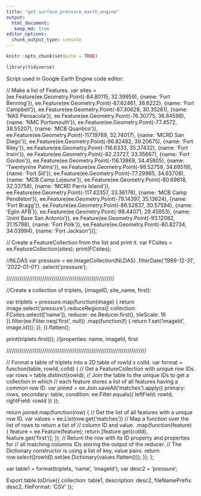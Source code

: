 ```yaml
---
title: "get_surface_pressure_earth_engine"
output: 
  html_document:
   keep_md: true
editor_options: 
  chunk_output_type: console
---
```


```r
knitr::opts_chunk$set(echo = TRUE)

library(tidyverse)

```

Script used in Google Earth Engine code editor:


// Make a list of Features.
var sites = [ee.Feature(ee.Geometry.Point(-84.80115, 32.39959), {name: 'Fort Benning'}),
    ee.Feature(ee.Geometry.Point(-87.62461, 36.6222), {name: 'Fort Campbell'}),
    ee.Feature(ee.Geometry.Point(-87.30628, 30.35261), {name: 'NAS Pensacola'}),
    ee.Feature(ee.Geometry.Point(-76.30775, 36.84598), {name: 'NMC Portsmouth'}),
    ee.Feature(ee.Geometry.Point(-77.4572, 38.55207), {name: 'MCB Quantico'}),
    ee.Feature(ee.Geometry.Point(-117.19769, 32.74017), {name: 'MCRD San Diego'}),
    ee.Feature(ee.Geometry.Point(-96.82482, 39.20675), {name: 'Fort Riley'}),
    ee.Feature(ee.Geometry.Point(-116.6333, 35.37432), {name: 'Fort Irwin'}),
    ee.Feature(ee.Geometry.Point(-82.23727, 33.35667), {name: 'Fort Gordon'}),
    ee.Feature(ee.Geometry.Point(-116.13869, 34.45805), {name: 'Twentynine Palms'}),
    ee.Feature(ee.Geometry.Point(-98.52759, 34.69519), {name: 'Fort Sill'}),
    ee.Feature(ee.Geometry.Point(-77.29965, 34.63708), {name: 'MCB Camp Lejeune'}),
    ee.Feature(ee.Geometry.Point(-80.69618, 32.33758), {name: 'MCRD Parris Island'}),
    ee.Feature(ee.Geometry.Point(-117.42357, 33.36176), {name: 'MCB Camp Pendleton'}),
    ee.Feature(ee.Geometry.Point(-79.14397, 35.13624), {name: 'Fort Bragg'}),
    ee.Feature(ee.Geometry.Point(-86.52837, 30.57594), {name: 'Eglin AFB'}),
    ee.Feature(ee.Geometry.Point(-98.44071, 29.45953), {name: 'Joint Base San Antonio'}),
    ee.Feature(ee.Geometry.Point(-93.12082, 31.15788), {name: 'Fort Polk'}),
    ee.Feature(ee.Geometry.Point(-80.82734, 34.03994), {name: 'Fort Jackson'})
];

// Create a FeatureCollection from the list and print it.
var FCsites = ee.FeatureCollection(sites);
print(FCsites);

//NLDAS
var pressure = ee.ImageCollection(NLDAS)
.filterDate('1989-12-31', '2022-01-01')
.select('pressure');




/////////////////////////////////////////////////////////

//Create a collection of triplets, {imageID, site_name, first}:

var triplets = pressure.map(function(image) {
  return image.select('pressure').reduceRegions({
    collection: FCsites.select(['name']), 
    reducer: ee.Reducer.first(), 
    tileScale: 16
  }).filter(ee.Filter.neq('first', null))
    .map(function(f) { 
      return f.set('imageId', image.id());
    });
}).flatten();

print(triplets.first());  //properties: name, imageId, first

//////////////////////////////////////////////////////////////////////////

// Format a table of triplets into a 2D table of rowId x colId.
var format = function(table, rowId, colId) {
  // Get a FeatureCollection with unique row IDs.
  var rows = table.distinct(rowId);
  // Join the table to the unique IDs to get a collection in which
  // each feature stores a list of all features having a common row ID. 
  var joined = ee.Join.saveAll('matches').apply({
    primary: rows, 
    secondary: table, 
    condition: ee.Filter.equals({
      leftField: rowId, 
      rightField: rowId
    })
  });

  return joined.map(function(row) {
      // Get the list of all features with a unique row ID.
      var values = ee.List(row.get('matches'))
        // Map a function over the list of rows to return a list of
        // column ID and value.
        .map(function(feature) {
          feature = ee.Feature(feature);
          return [feature.get(colId), feature.get('first')];
        });
      // Return the row with its ID property and properties for
      // all matching columns IDs storing the output of the reducer.
      // The Dictionary constructor is using a list of key, value pairs.
      return row.select([rowId]).set(ee.Dictionary(values.flatten()));
    });
};


var table1 = format(triplets, 'name', 'imageId');
var desc2 = 'pressure';

Export.table.toDrive({
  collection: table1, 
  description: desc2, 
  fileNamePrefix: desc2,
  fileFormat: 'CSV'
});



